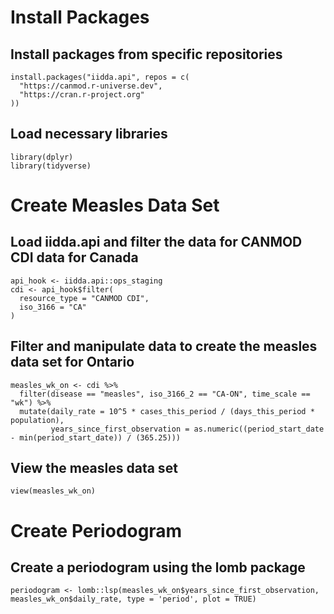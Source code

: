 
# Install Packages

## Install packages from specific repositories
```
install.packages("iidda.api", repos = c(
  "https://canmod.r-universe.dev",
  "https://cran.r-project.org"
))
```

## Load necessary libraries
```
library(dplyr)
library(tidyverse)
```
# Create Measles Data Set

## Load iidda.api and filter the data for CANMOD CDI data for Canada
```
api_hook <- iidda.api::ops_staging
cdi <- api_hook$filter(
  resource_type = "CANMOD CDI",
  iso_3166 = "CA"
)
```

## Filter and manipulate data to create the measles data set for Ontario
```
measles_wk_on <- cdi %>%
  filter(disease == "measles", iso_3166_2 == "CA-ON", time_scale == "wk") %>%
  mutate(daily_rate = 10^5 * cases_this_period / (days_this_period * population),
         years_since_first_observation = as.numeric((period_start_date - min(period_start_date)) / (365.25)))
```
## View the measles data set
```
view(measles_wk_on)
```

# Create Periodogram

## Create a periodogram using the lomb package
```
periodogram <- lomb::lsp(measles_wk_on$years_since_first_observation, measles_wk_on$daily_rate, type = 'period', plot = TRUE)
```

